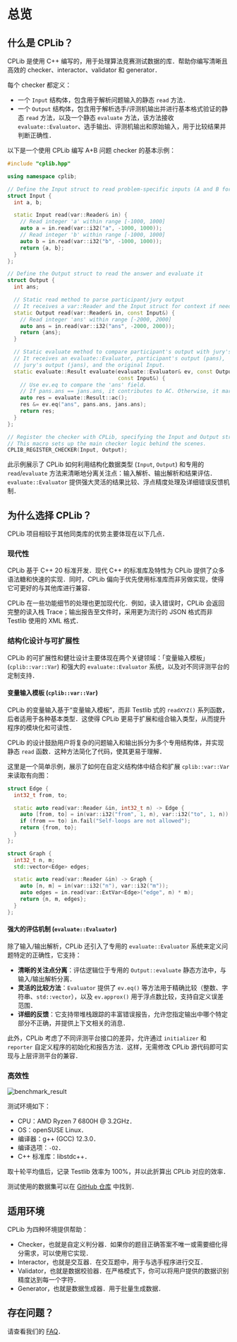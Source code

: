 # 总览

## 什么是 CPLib？

CPLib 是使用 C++ 编写的，用于处理算法竞赛测试数据的库．帮助你编写清晰且高效的 checker、interactor、validator 和 generator．

每个 checker 都定义：

- 一个 `Input` 结构体，包含用于解析问题输入的静态 `read` 方法．
- 一个 `Output` 结构体，包含用于解析选手/评测机输出并进行基本格式验证的静态 `read` 方法，以及一个静态 `evaluate` 方法，该方法接收 `evaluate::Evaluator`、选手输出、评测机输出和原始输入，用于比较结果并判断正确性．

以下是一个使用 CPLib 编写 A+B 问题 checker 的基本示例：

```cpp filename="chk.cpp" copy showLineNumbers
#include "cplib.hpp"

using namespace cplib;

// Define the Input struct to read problem-specific inputs (A and B for A+B problem)
struct Input {
  int a, b;

  static Input read(var::Reader& in) {
    // Read integer 'a' within range [-1000, 1000]
    auto a = in.read(var::i32("a", -1000, 1000));
    // Read integer 'b' within range [-1000, 1000]
    auto b = in.read(var::i32("b", -1000, 1000));
    return {a, b};
  }
};

// Define the Output struct to read the answer and evaluate it
struct Output {
  int ans;

  // Static read method to parse participant/jury output
  // It receives a var::Reader and the Input struct for context if needed.
  static Output read(var::Reader& in, const Input&) {
    // Read integer 'ans' within range [-2000, 2000]
    auto ans = in.read(var::i32("ans", -2000, 2000));
    return {ans};
  }

  // Static evaluate method to compare participant's output with jury's output
  // It receives an evaluate::Evaluator, participant's output (pans),
  // jury's output (jans), and the original Input.
  static evaluate::Result evaluate(evaluate::Evaluator& ev, const Output& pans, const Output& jans,
                                   const Input&) {
    // Use ev.eq to compare the 'ans' field.
    // If pans.ans == jans.ans, it contributes to AC. Otherwise, it marks WA.
    auto res = evaluate::Result::ac();
    res &= ev.eq("ans", pans.ans, jans.ans);
    return res;
  }
};

// Register the checker with CPLib, specifying the Input and Output structs.
// This macro sets up the main checker logic behind the scenes.
CPLIB_REGISTER_CHECKER(Input, Output);
```

此示例展示了 CPLib 如何利用结构化数据类型 (`Input`, `Output`) 和专用的 `read`/`evaluate` 方法来清晰地分离关注点：输入解析、输出解析和结果评估．`evaluate::Evaluator` 提供强大灵活的结果比较、浮点精度处理及详细错误反馈机制．

## 为什么选择 CPLib？

CPLib 项目相较于其他同类库的优势主要体现在以下几点．

### 现代性

CPLib 基于 C++ 20 标准开发．现代 C++ 的标准库及特性为 CPLib 提供了众多语法糖和快速的实现．同时，CPLib 偏向于优先使用标准库而非另做实现，使得它可更好的与其他库进行兼容．

CPLib 在一些功能细节的处理也更加现代化．例如，读入错误时，CPLib 会返回完整的读入栈 Trace；输出报告至文件时，采用更为流行的 JSON 格式而非 Testlib 使用的 XML 格式．

### 结构化设计与可扩展性

CPLib 的可扩展性和健壮设计主要体现在两个关键领域：「变量输入模板」(`cplib::var::Var`) 和强大的 `evaluate::Evaluator` 系统，以及对不同评测平台的定制支持．

#### 变量输入模板 (`cplib::var::Var`)

CPLib 的变量输入基于“变量输入模板”，而非 Testlib 式的 `readXYZ()` 系列函数，后者适用于各种基本类型．这使得 CPLib 更易于扩展和组合输入类型，从而提升程序的模块化和可读性．

CPLib 的设计鼓励用户将复杂的问题输入和输出拆分为多个专用结构体，并实现静态 `read` 函数．这种方法简化了代码，使其更易于理解．

这里是一个简单示例，展示了如何在自定义结构体中结合和扩展 `cplib::var::Var` 来读取有向图：

```cpp
struct Edge {
  int32_t from, to;

  static auto read(var::Reader &in, int32_t n) -> Edge {
    auto [from, to] = in(var::i32("from", 1, n), var::i32("to", 1, n));
    if (from == to) in.fail("Self-loops are not allowed");
    return {from, to};
  }
};

struct Graph {
  int32_t n, m;
  std::vector<Edge> edges;

  static auto read(var::Reader &in) -> Graph {
    auto [n, m] = in(var::i32("n"), var::i32("m"));
    auto edges = in.read(var::ExtVar<Edge>("edge", n) * m);
    return {n, m, edges};
  }
};
```

#### 强大的评估机制 (`evaluate::Evaluator`)

除了输入/输出解析，CPLib 还引入了专用的 `evaluate::Evaluator` 系统来定义问题特定的正确性，它支持：

- **清晰的关注点分离**：评估逻辑位于专用的 `Output::evaluate` 静态方法中，与输入/输出解析分离．
- **灵活的比较方法**：`Evaluator` 提供了 `ev.eq()` 等方法用于精确比较（整数、字符串、`std::vector`），以及 `ev.approx()` 用于浮点数比较，支持自定义误差范围．
- **详细的反馈**：它支持带堆栈跟踪的丰富错误报告，允许您指定输出中哪个特定部分不正确，并提供上下文相关的消息．

此外，CPLib 考虑了不同评测平台接口的差异，允许通过 `initializer` 和 `reporter` 自定义程序的初始化和报告方法．这样，无需修改 CPLib 源代码即可实现与上层评测平台的兼容．

### 高效性

![benchmark_result](/img/benchmark_result.svg)

测试环境如下：

- CPU：AMD Ryzen 7 6800H @ 3.2GHz．
- OS：openSUSE Linux．
- 编译器：g++ (GCC) 12.3.0．
- 编译选项：`-O2`．
- C++ 标准库：libstdc++．

取十轮平均值后，记录 Testlib 效率为 100\%，并以此折算出 CPLib 对应的效率．

测试使用的数据集可以在 [GitHub 仓库](https://github.com/rindag-devs/cplib/tree/main/benchmark) 中找到．

## 适用环境

CPLib 为四种环境提供帮助：

- Checker，也就是自定义判分器．如果你的题目正确答案不唯一或需要细化得分需求，可以使用它实现．
- Interactor，也就是交互器．在交互题中，用于与选手程序进行交互．
- Validator，也就是数据校验器．在严格模式下，你可以将用户提供的数据识别精度达到每一个字符．
- Generator，也就是数据生成器．用于批量生成数据．

## 存在问题？

请查看我们的 [FAQ](faq)．
